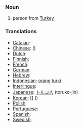 ===Noun===
# person from [[Turkey]]

===Translations===

*[[Catalan]]: [[]] '' ''
*[[Chinese]]: [[]] ()
*[[Dutch]]: [[]] '' ''
*[[Finnish]]: [[]]
*[[French]]: [[]] '' ''
*[[German]]: [[]] '' ''
*[[Hebrew]]: [[]] '' ''
*[[Indonesian]]: [[orang]] [[turki]]
*[[Interlingua]]: [[]]
*[[Japanese]]: [[トルコ]][[人]] (toruko-jin)
*[[Korean]]: [[]] [] ()
*[[Polish]]: [[]]
*[[Portuguese]]: [[]] '' ''
*[[Spanish]]: [[]] '' ''
*[[Swedish]]: [[]] '' ''